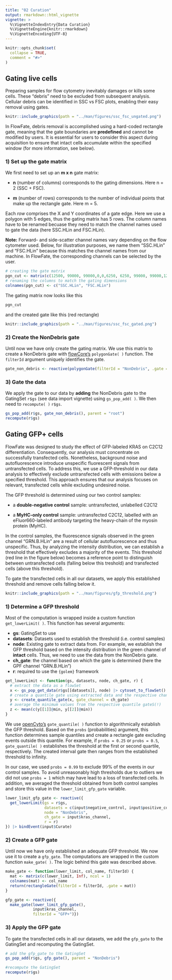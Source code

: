 ```yaml
---
title: "02 Curation"
output: rmarkdown::html_vignette
vignette: >
  %\VignetteIndexEntry{Data Curation}
  %\VignetteEngine{knitr::rmarkdown}
  %\VignetteEncoding{UTF-8}
---
```


```r
knitr::opts_chunk$set(
  collapse = TRUE,
  comment = "#>"
)
```

## Gating live cells

Preparing samples for flow cytometry inevitably damages or kills some cells. These "debris" need to be excluded from subsequent analysis. Cellular debris can be identified in SSC vs FSC plots, enabling their easy removal using gates.

```r
knitr::include_graphics(path = "../man/figures/ssc_fsc_ungated.png")
```

In FlowFate, debris removal is accomplished using a hard-coded rectangle gate, meaning that the gate boundaries are **predefined** and cannot be modified by users. It is essential for users to consider this aspect during acquisition to ensure that intact cells accumulate within the specified window (for more information, see below).

### 1) Set up the gate matrix

We first need to set up an **m x n** gate matrix:

-   **n** (number of columns) corresponds to the gating dimensions. Here n = 2 (SSC + FSC).

-   **m** (number of rows) corresponds to the number of individual points that make up the rectangle gate. Here m = 5.

Each *row* comprises the X and Y coordinates of a gate edge. Here we use a polygon with 5 edges, thus the gating matrix has 5 rows. The column names have to be renamed becuase they need to match the channel names used to gate the data (here SSC.HLin and FSC.HLin).

**Note:** Forward- and side-scatter channel names vary depending on the flow cytometer used. Below, for illustration purposes, we name them "SSC.HLin" and "FSC.HLin" because this matches the channel names from our machine. In FlowFate, the corresponding channels can be selected by the user.

```r
# creating the gate matrix
pgn_cut <- matrix(c(12500, 99000, 99000,0,0,6250, 6250, 99000, 99000,12500), ncol = 2, nrow = 5)
# renaming the columns to match the gating dimensions
colnames(pgn_cut) <- c("SSC.HLin", "FSC.HLin")
```

The gating matrix now looks like this

```r
pgn_cut
```

and the created gate like this (red rectangle)

```r
knitr::include_graphics(path = "../man/figures/ssc_fsc_gated.png")
```

### 2) Create the NonDebris gate

Until now we have only create the gating matrix. We use this matrix to create a NonDebris gate with [flowCore's](https://bioconductor.org/packages/release/bioc/html/flowCore.html) `polygonGate( )` function. The `filterId` argument uniquely identifies the gate.

```r
gate_non_debris <- reactive(polygonGate(filterId = "NonDebris", .gate = pgn_cut))
```

### 3) Gate the data

We apply the gate to our data by **adding** the NonDebris gate to the GatingSet `r$gs` (see data import vignette) using `gs_pop_add( )`. We then need to `recompute( )` `r$gs`. 

```r
gs_pop_add(r$gs, gate_non_debris(), parent = "root")
recompute(r$gs)
```

## Gating GFP+ cells

FlowFate was designed to study the effect of GFP-labeled KRAS on C2C12 differentiation. Consequently, our analysis must concentrate on successfully transfected cells. Nonetheless, background noise and autofluorescence introduce unspecific fluorescent signals from untransfected cells. To address this, we use a GFP-threshold in our data analysis to effectively exclude untransfected cells with emissions below a specified threshold. This approach ensures that our analysis focuses on relevant, transfected cells while excluding undesired noise.

The GFP threshold is determined using our two control samples:

-   a **double-negative control** sample: untransfected, unlabelled C2C12

-   a **MyHC-only control** sample: untransfected C2C12, labelled with an eFluor660-labeled antibody targeting the heavy-chain of the myosin protein (MyHC).

In the control samples, the fluorescence signals observed in the green channel "GRN.B.HLin" are a result of cellular autofluorescence and thus unspecific. Thus, by analyzing the intensity distribution, we can establish a threshold that effectively excludes a majority of the events. This threshold (red line in the figure below) becomes a reference point to distinguish between untransfected cells (falling below this treshold) and transfected cells (above this threshold). 

To gate the transfected cells in all our datasets, we apply this established threshold and remove cells falling below it.

```r
knitr::include_graphics(path = "../man/figures/gfp_threshold.png")
```

### 1) Determine a GFP threshold

Most of the computation is wrapped inside a custom function `get_lowerLimit( )`. This function has several arguments:

-   **gs**: GatingSet to use
-   **datasets**: Datasets used to establish the threshold (i.e. control samples)
-   **node**: Existing gate to extract data from. For example, we establish the GFP threshold based on the intensity distribution in the green channel of **intact** cells. Thus, we need to use the data from the NonDebris gate.
-   **ch_gate**: the channel based on which the gate is determined (here the GPF channel "GRN.B.HLin")
-   **r**: required to use the `{golem}` framework

```r
get_lowerLimit <- function(gs, datasets, node, ch_gate, r) {
  # extract the data as a flowSet
  x <- gs_pop_get_data(r$gs[[datasets]], node) |> cytoset_to_flowSet()
  # create a quantile gate using extracted data and the respective channel name
  y <- create_quantile_gate(x, gate_channel = ch_gate)
  # average the minimum values from the respective quantile gateS(!)
  z <- mean(c(y[[1]]@min, y[[2]]@min))
}
```


We use [openCyto's](https://bioconductor.org/packages/release/bioc/html/openCyto.html) `gate_quantile( )` function to algorithmically establish the GFP threshold. Based on the `probs` (probabilities) argument, this function determines sample quantiles and create a rectangle gate excluding events outside this quantile. For example, if `probs = 0.25` or `probs = 0.5`, `gate_quantile( )` establishes the threshold at the first or second quartile, respectively. The created interval gate then ranges from the established threshold to infinity. 

In our case, we used `probs = 0.99` to exclude 99% of the events in our control samples. To avoid unreasonably high thresholds due to outliers we did not use `probs = 1` which may have lead to a loss of transfected cells. In addition, we averaged the threshold obtained from both control samples and store this value in the `lower_limit_gfp_gate` variable.

```r
lower_limit_gfp_gate <- reactive({
  get_lowerLimit(gs = r$gs,
                 datasets = c(input$negative_control, input$positive_control_myhc),
                 node = "NonDebris",
                 ch_gate = input$kras_channel,
                 r = r)
}) |> bindEvent(input$Curate)
```


### 2) Create a GFP gate

Until now we have only established an adequate GFP threshold. We now use it to create a `gfp_gate`. The computations are wrapped in the custom function `make_gate( )`. The logic behind this gate was described above.

```r
make_gate <- function(lower_limit, col_name, filterId) {
  mat <- matrix(c(lower_limit, Inf), ncol = 1)
  colnames(mat) <- col_name
  return(rectangleGate(filterId = filterId, .gate = mat))
}

gfp_gate <- reactive({
  make_gate(lower_limit_gfp_gate(),
            input$kras_channel,
            filterId = "GFP+")})
```

### 3) Apply the GFP gate

To gate the transfected cells in all our datasets, we add the `gfp_gate` to the GatingSet and recomputing the GatingSet.

```r
# add the gfp_gate to the GatingSet
gs_pop_add(r$gs, gfp_gate(), parent = "NonDebris")

#recompute the GatingSet
recompute(r$gs)
```

